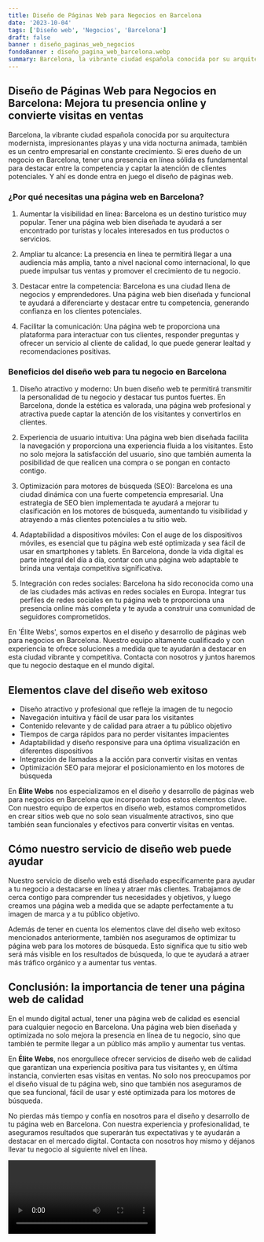```yaml
---
title: Diseño de Páginas Web para Negocios en Barcelona
date: '2023-10-04'
tags: ['Diseño web', 'Negocios', 'Barcelona']
draft: false
banner : diseño_paginas_web_negocios
fondoBanner : diseño_pagina_web_barcelona.webp
summary: Barcelona, la vibrante ciudad española conocida por su arquitectura modernista, impresionantes playas y una vida nocturna animada, también es un centro empresarial en constante crecimiento. Si eres dueño de un negocio en Barcelona, tener una presencia en línea sólida es fundamental para destacar entre la competencia y captar la atención de clientes potenciales. Y ahí es donde entra en juego el diseño de páginas web.
---
```


## Diseño de Páginas Web para Negocios en Barcelona: Mejora tu presencia online y convierte visitas en ventas

Barcelona, la vibrante ciudad española conocida por su arquitectura modernista, impresionantes playas y una vida nocturna animada, también es un centro empresarial en constante crecimiento. Si eres dueño de un negocio en Barcelona, tener una presencia en línea sólida es fundamental para destacar entre la competencia y captar la atención de clientes potenciales. Y ahí es donde entra en juego el diseño de páginas web.

### ¿Por qué necesitas una página web en Barcelona?

1. Aumentar la visibilidad en línea: Barcelona es un destino turístico muy popular. Tener una página web bien diseñada te ayudará a ser encontrado por turistas y locales interesados en tus productos o servicios.

2. Ampliar tu alcance: La presencia en línea te permitirá llegar a una audiencia más amplia, tanto a nivel nacional como internacional, lo que puede impulsar tus ventas y promover el crecimiento de tu negocio.

3. Destacar entre la competencia: Barcelona es una ciudad llena de negocios y emprendedores. Una página web bien diseñada y funcional te ayudará a diferenciarte y destacar entre tu competencia, generando confianza en los clientes potenciales.

4. Facilitar la comunicación: Una página web te proporciona una plataforma para interactuar con tus clientes, responder preguntas y ofrecer un servicio al cliente de calidad, lo que puede generar lealtad y recomendaciones positivas.

### Beneficios del diseño web para tu negocio en Barcelona

1. Diseño atractivo y moderno: Un buen diseño web te permitirá transmitir la personalidad de tu negocio y destacar tus puntos fuertes. En Barcelona, donde la estética es valorada, una página web profesional y atractiva puede captar la atención de los visitantes y convertirlos en clientes.

2. Experiencia de usuario intuitiva: Una página web bien diseñada facilita la navegación y proporciona una experiencia fluida a los visitantes. Esto no solo mejora la satisfacción del usuario, sino que también aumenta la posibilidad de que realicen una compra o se pongan en contacto contigo.

3. Optimización para motores de búsqueda (SEO): Barcelona es una ciudad dinámica con una fuerte competencia empresarial. Una estrategia de SEO bien implementada te ayudará a mejorar tu clasificación en los motores de búsqueda, aumentando tu visibilidad y atrayendo a más clientes potenciales a tu sitio web.

4. Adaptabilidad a dispositivos móviles: Con el auge de los dispositivos móviles, es esencial que tu página web esté optimizada y sea fácil de usar en smartphones y tablets. En Barcelona, donde la vida digital es parte integral del día a día, contar con una página web adaptable te brinda una ventaja competitiva significativa.

5. Integración con redes sociales: Barcelona ha sido reconocida como una de las ciudades más activas en redes sociales en Europa. Integrar tus perfiles de redes sociales en tu página web te proporciona una presencia online más completa y te ayuda a construir una comunidad de seguidores comprometidos.

En 'Élite Webs', somos expertos en el diseño y desarrollo de páginas web para negocios en Barcelona. Nuestro equipo altamente cualificado y con experiencia te ofrece soluciones a medida que te ayudarán a destacar en esta ciudad vibrante y competitiva. Contacta con nosotros y juntos haremos que tu negocio destaque en el mundo digital.

<GifSeo />

<Cta />

## Elementos clave del diseño web exitoso

- Diseño atractivo y profesional que refleje la imagen de tu negocio
- Navegación intuitiva y fácil de usar para los visitantes
- Contenido relevante y de calidad para atraer a tu público objetivo
- Tiempos de carga rápidos para no perder visitantes impacientes
- Adaptabilidad y diseño responsive para una óptima visualización en diferentes dispositivos
- Integración de llamadas a la acción para convertir visitas en ventas
- Optimización SEO para mejorar el posicionamiento en los motores de búsqueda

En **Élite Webs** nos especializamos en el diseño y desarrollo de páginas web para negocios en Barcelona que incorporan todos estos elementos clave. Con nuestro equipo de expertos en diseño web, estamos comprometidos en crear sitios web que no solo sean visualmente atractivos, sino que también sean funcionales y efectivos para convertir visitas en ventas.

## Cómo nuestro servicio de diseño web puede ayudar

Nuestro servicio de diseño web está diseñado específicamente para ayudar a tu negocio a destacarse en línea y atraer más clientes. Trabajamos de cerca contigo para comprender tus necesidades y objetivos, y luego creamos una página web a medida que se adapte perfectamente a tu imagen de marca y a tu público objetivo.

Además de tener en cuenta los elementos clave del diseño web exitoso mencionados anteriormente, también nos aseguramos de optimizar tu página web para los motores de búsqueda. Esto significa que tu sitio web será más visible en los resultados de búsqueda, lo que te ayudará a atraer más tráfico orgánico y a aumentar tus ventas.

## Conclusión: la importancia de tener una página web de calidad

En el mundo digital actual, tener una página web de calidad es esencial para cualquier negocio en Barcelona. Una página web bien diseñada y optimizada no solo mejora la presencia en línea de tu negocio, sino que también te permite llegar a un público más amplio y aumentar tus ventas.

En **Élite Webs**, nos enorgullece ofrecer servicios de diseño web de calidad que garantizan una experiencia positiva para tus visitantes y, en última instancia, convierten esas visitas en ventas. No solo nos preocupamos por el diseño visual de tu página web, sino que también nos aseguramos de que sea funcional, fácil de usar y esté optimizada para los motores de búsqueda.

No pierdas más tiempo y confía en nosotros para el diseño y desarrollo de tu página web en Barcelona. Con nuestra experiencia y profesionalidad, te aseguramos resultados que superarán tus expectativas y te ayudarán a destacar en el mercado digital. Contacta con nosotros hoy mismo y déjanos llevar tu negocio al siguiente nivel en línea.

<Video />

<CtaBot job='Negocios' city='Barcelona'/>

<Gmaps query='Barcelona+españa+maps' />